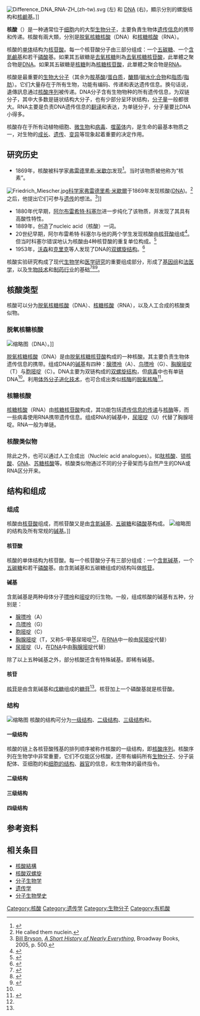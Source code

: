 {{Expand language|1=en|time=2020-10-02T02:25:21+00:00}}
[[File:Difference_DNA_RNA-ZH_(zh-tw).svg|thumb]] (左) 和 [[DNA|DNA]] (右)，顯示分別的螺旋结构和[[核鹼基|核鹼基]]。]]
{{NoteTA
|1=zh:脱氧核糖核酸;zh-cn:脱氧核糖核酸;zh-tw:去氧核糖核酸;
|2=zh:脱氧核糖;zh-cn:脱氧核糖;zh-tw:去氧核糖;
|3=zh:脱氧核糖核苷酸;zh-cn:脱氧核糖核苷酸;zh-tw:去氧核糖核苷酸;
}}

'''核酸'''（{{lang-en|nucleic acids}}）是一种通常位于[[细胞|细胞]]内的大型[[生物分子|生物分子]]，主要負責生物体[[遗传信息|遗传信息]]的携带和传递。核酸有兩大類，分別是[[脱氧核糖核酸|脱氧核糖核酸]]（DNA）和[[核糖核酸|核糖核酸]]（RNA）。

核酸的[[单体|单体]]结构为[[核苷酸|核苷酸]]。每一个核苷酸分子由三部分组成：一个[[五碳糖|五碳糖]]、一个[[含氮鹼基|含氮鹼基]]和若干[[磷酸|磷酸]]基。如果其五碳糖是[[去氧核糖|去氧核糖]]則為[[去氧核糖核苷酸|去氧核糖核苷酸]]，此單體之聚合物是[[DNA|DNA]]。如果其五碳糖是[[核糖|核糖]]則為[[核糖核苷酸|核糖核苷酸]]，此單體之聚合物是[[RNA|RNA]]。

核酸是最重要的[[生物大分子|生物大分子]]（其余为[[胺基酸|胺基酸]]/[[蛋白质|蛋白质]]，[[醣類|醣類]]/[[碳水化合物|碳水化合物]]和[[脂质|脂质]]/[[脂肪|脂肪]]）。它们大量存在于所有生物，功能有编码、传递和表达遗传信息。换句话说，遺傳訊息通过[[核酸序列|核酸序列]]被传递。DNA分子含有生物物种的所有遗传信息，为双链分子，其中大多数是链状结构大分子，也有少部分呈环状结构，[[分子量|分子量]]一般都很大。RNA主要是负责DNA遗传信息的[[翻译_(遗传学)|翻译]]和表达，为单链分子，分子量要比DNA小得多。

核酸存在于所有动植物细胞、[[微生物|微生物]]和[[病毒|病毒]]、[[噬菌体|噬菌体]]内，是生命的最基本物质之一，对生物的[[成长|成长]]、[[遗传|遗传]]、[[变异|变异]]等现象起着重要的决定作用。

== 研究历史 ==
*1869年，核酸被科学家[[弗雷德里希·米歇爾|弗雷德里希·米歇尔]]发现<ref>{{cite journal |pmid=17901982 |date=January 2008 |author=Dahm, R |title=Discovering DNA: Friedrich Miescher and the early years of nucleic acid research |volume=122 |issue=6 |pages=565–81 |issn=0340-6717 |doi=10.1007/s00439-007-0433-0 |journal=Human Genetics}}</ref>。当时该物质被他称为“核素”。
[[File:Friedrich_Miescher.jpg|thumb]][[科学家|科学家]][[弗雷德里希·米歇爾|弗雷德里希·米歇爾]]于1869年发现核酸([[DNA|DNA]])。<ref>He called them nuclein.</ref> 之后，他提出它们可参与[[遗传|遗传]]的想法。<ref>[[Bill_Bryson|Bill Bryson]], ''[[A_Short_History_of_Nearly_Everything|A Short History of Nearly Everything]]'', Broadway Books, 2005, p. 500.</ref>]]
*1880年代早期，[[阿尔布雷希特·科塞尔|阿尔布雷希特·科塞尔]]进一步纯化了该物质，并发现了其具有高酸性特性。
*1889年，{{le|理查德·奥特曼|Richard Altmann}}创造了nucleic acid（核酸）一词。
*20世纪早期，阿尔布雷希特·科塞尔与他的两个学生发现核酸由[[核苷酸|核苷酸]]组成<ref name="分子生物学导论">{{Cite book|chapter=Introduction to computational molecular biology|url=http://worldcat.org/oclc/880306796|publisher=World Pub. Corperation|date=2003|isbn=7-5062-6574-5|oclc=880306796|last=Setubal, João Carlos. Meidanis, João.|title=主编 聂理.《分子生物学导论》|access-date=2020-07-12|archive-date=2020-06-13|archive-url=https://web.archive.org/web/20200613045742/http://worldcat.org/oclc/880306796|dead-url=no}}</ref>。但当时科塞尔错误地认为核酸由4种核苷酸的重复单位构成。<ref name=":1">{{Cite book|edition=Di er ban|chapter=Fen zi sheng wu xue|url=https://www.worldcat.org/oclc/950961809|location=Beijing Shi|isbn=7-03-045212-7|oclc=950961809|last=Yang, Jianxiong, 1954-|last2=杨建雄, 1954-|title=分子生物学（第二版）|first=|publisher=|year=|pages=}}</ref>
*1953年，[[詹姆斯·杜威·沃森|沃森]]和[[弗朗西斯·克里克|克里克]]等人发现了DNA的[[双螺旋结构|双螺旋结构]]。<ref>{{cite web|title=DNA Structure|url=http://www.whatisdna.net/dna-structure/|website=What is DNA|publisher=Linda Clarks|access-date=6 August 2016|archive-date=2021-02-24|archive-url=https://web.archive.org/web/20210224193903/https://whatisdna.net/dna-structure/|dead-url=yes}}</ref>

核酸实验研究构成了现代[[生物学|生物学]]和[[医学研究|医学研究]]的重要组成部分，形成了[[基因组|基因组]]和[[法医学|法医学]]，以及[[生物技术|生物技术]]和[[制药工程|制药行业]]的基础<ref name="IHGSC">{{cite journal |author=International Human Genome Sequencing Consortium |title=Initial sequencing and analysis of the human genome. |journal=Nature |volume=409 |pages=860–921 |year=2001 |url=http://www.nature.com/nature/journal/v409/n6822/pdf/409860a0.pdf |doi=10.1038/35057062 |format=PDF |pmid=11237011 |issue=6822 |access-date=2015-11-20 |archive-date=2007-07-12 |archive-url=https://web.archive.org/web/20070712091308/http://www.nature.com/nature/journal/v409/n6822/pdf/409860a0.pdf |dead-url=no }}</ref><ref name="Venter">{{cite journal |author=Venter, JC |title=The sequence of the human genome. |journal=Science |volume=291 |pages=1304–1351 |year=2001 |url=http://www.sciencemag.org/cgi/reprint/291/5507/1304.pdf |doi=10.1126/science.1058040 |pmid=11181995 |format=PDF |issue=5507 |bibcode=2001Sci...291.1304V |display-authors=etal |access-date=2015-11-20 |archive-date=2007-07-13 |archive-url=https://web.archive.org/web/20070713115314/http://www.sciencemag.org/cgi/reprint/291/5507/1304.pdf |dead-url=no }}</ref><ref name="Budowle">{{cite journal |author=Budowle B, van Daal A |title=Extracting evidence from forensic DNA analyses: future molecular biology directions |journal=BioTechniques |volume=46 |issue=5 |pages=339–40, 342–50 |date=April 2009 |pmid=19480629 |doi=10.2144/000113136 |url=}}</ref>。

== 核酸类型 ==
核酸可以分为[[脱氧核糖核酸|脱氧核糖核酸]]（DNA）、[[核糖核酸|核糖核酸]]（RNA），以及人工合成的核酸类似物。

=== 脱氧核糖核酸===
{{main|脱氧核糖核酸}}
[[File:DNA_Structure+Key+Labelled.pn_NoBB.png|缩略图]]（DNA）。]]

[[脱氧核糖核酸|脱氧核糖核酸]]（DNA）是由[[脱氧核糖核苷酸|脱氧核糖核苷酸]]构成的一种核酸。其主要负责生物体遗传信息的携带。组成DNA的[[碱基|碱基]]有四种：[[腺嘌呤|腺嘌呤]]（A）、[[鸟嘌呤|鸟嘌呤]]（G）、[[胸腺嘧啶|胸腺嘧啶]]（T）与[[胞嘧啶|胞嘧啶]]（C）。DNA主要为双链构成的[[双螺旋结构|双螺旋结构]]，但[[病毒|病毒]]中也有单链DNA<ref name="分子生物学导论" />。利用[[体外分子进化技术|体外分子进化技术]]，也可合成出类似[[核酶|核酶]]的[[脱氧核酶|脱氧核酶]]<ref>{{Cite journal|title=脱氧核酶的研究进展|url=http://www.cqvip.com/qk/92751x/200203/6416589.html|last=俞海国|last2=赵晓东|date=2002|journal=国外医学：分子生物学分册|issue=3|volume=24|pages=155–157|last3=等|access-date=2020-10-25|archive-date=2021-02-10|archive-url=https://web.archive.org/web/20210210114416/http://www.cqvip.com/qk/92751x/200203/6416589.html|dead-url=no}}</ref>。

=== 核糖核酸 ===
{{main|核糖核酸}}

[[核糖核酸|核糖核酸]]（RNA）由[[核糖核苷酸|核糖核苷酸]]构成，其功能包括[[转录|遗传信息的传递]]与[[核酶|核酶]]等，而一些病毒使用RNA携带遗传信息。组成RNA的碱基中，[[尿嘧啶|尿嘧啶]]（U）代替了胸腺嘧啶。RNA一般为单链。


{{DNA与RNA的比较}}

=== 核酸类似物 ===
除此之外，也可以通过人工合成出{{le|核酸类似物|Nucleic_acid_analogue}}（Nucleic acid analogues）。如[[肽核酸|肽核酸]]、[[锁核酸|锁核酸]]、[[GNA|GNA]]、[[苏糖核酸|苏糖核酸]]等。核酸类似物通过不同的分子骨架而与自然产生的DNA或RNA区分开来。

== 结构和组成 ==
=== 组成 ===
核酸由[[核苷酸|核苷酸]]组成，而核苷酸又是由[[含氮碱基|含氮碱基]]、[[五碳糖|五碳糖]]和[[磷酸|磷酸]]基构成。
[[File:Nucleotides_zh.png|缩略图]]的结构及所有常规的[[核鹼基|碱基]]。]]

==== 核苷酸 ====
{{main|核苷酸}}
核酸的单体结构为核苷酸。每一个核苷酸分子有三部分组成：一个[[含氮碱基|含氮碱基]]，一个[[五碳糖|五碳糖]]和若干[[磷酸|磷酸]]基。由含氮碱基和五碳糖组成的结构叫做[[核苷|核苷]]。

==== 碱基 ====
{{main|核鹼基}}
含氮碱基是两种母体分子[[嘌呤|嘌呤]]和[[嘧啶|嘧啶]]的衍生物。一般，组成核酸的碱基有五种，分别是：
* [[腺嘌呤|腺嘌呤]]（A）
* [[鸟嘌呤|鸟嘌呤]]（G）
* [[胞嘧啶|胞嘧啶]]（C）
* [[胸腺嘧啶|胸腺嘧啶]]（T，又称5-甲基尿嘧啶<ref name=":1" />，在[[RNA|RNA]]中一般由[[尿嘧啶|尿嘧啶]]代替）
* [[尿嘧啶|尿嘧啶]]（U，在[[DNA|DNA]]中由[[胸腺嘧啶|胸腺嘧啶]]代替）
除了以上五种碱基之外，部分核酸还含有特殊碱基。即稀有碱基。

==== 核苷 ====
{{main|核苷}}
[[核苷|核苷]]是由含氮碱基和[[戊糖|戊糖]]组成的[[糖苷|糖苷]]<ref name=":1" />。核苷加上一个磷酸基就是核苷酸。

=== 结构 ===
{{main|核酸結構}}
[[File:DNA_RNA_structure_(full).png|缩略图]]
核酸的结构可分为[[一级结构|一级结构]]、[[核酸二级结构|二级结构]]、[[核酸三级结构|三级结构]]和{{le|四级结构|Nucleic_acid_quaternary_structure}}。

==== 一级结构 ====
{{main|核酸序列}}
核酸的链上各核苷酸残基的排列顺序被称作核酸的一级结构，即[[核酸序列|核酸序列]]。核酸序列在生物学中非常重要，它们不仅能区分核酸，还带有编码所有[[生物分子|生物分子]]、分子装配体、亚细胞的和[[细胞结构|细胞的结构]]、[[器官|器官]]的信息，和生物体的最终指令。

==== 二级结构 ====
{{main|核酸二级结构}}

==== 三级结构 ====
{{main|核酸三级结构}}

==== 四级结构 ====
{{参见|{{le|核酸四级结构|Nucleic_acid_quaternary_structure}}}}
{{clr}}

== 参考资料 ==
{{reflist|2}}

== 相关条目 ==
{{Portalbox|分子与细胞生物学|遗传学|生物学}}
*[[核酸結構|核酸結構]]
*[[核酸双螺旋|核酸双螺旋]]
*[[分子生物学|分子生物学]]
*[[遗传学|遗传学]]
*[[分子生物學史|分子生物學史]]

{{Nucleic acids}}

{{Authority control}}

[[Category:核酸|Category:核酸]]
[[Category:遗传学|Category:遗传学]]
[[Category:生物分子|Category:生物分子]]
[[Category:有机酸|Category:有机酸]]